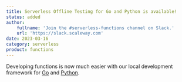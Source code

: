 ```yaml
---
title: Serverless Offline Testing for Go and Python is available!
status: added
author:
    fullname: 'Join the #serverless-functions channel on Slack.'
    url: 'https://slack.scaleway.com'
date: 2023-03-16
category: serverless
product: functions
---
```


Developing functions is now much easier with our local development framework for [Go](https://github.com/scaleway/serverless-functions-go) and [Python](https://github.com/scaleway/serverless-functions-python).

